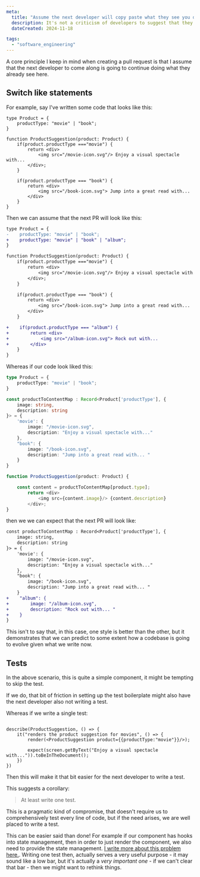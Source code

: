 ```yaml
---
meta:
  title: "Assume the next developer will copy paste what they see you do. (That next developer might be you.)"
  description: It's not a criticism of developers to suggest that they'll copy paste what they already see in a codebase. Programming is complex and we'll use whatever hueristic we can to reduce what we need to think about. 
  dateCreated: 2024-11-18

tags: 
  - "software_engineering"
---
```


A core principle I keep in mind when creating a pull request is that I assume that the next developer to come along is going to continue doing what they already see here. 


## Switch like statements

For example, say I've written some code that looks like this: 


```tsx
type Product = {
    productType: "movie" | "book";
}

function ProductSuggestion(product: Product) {
    if(product.productType ==="movie") {
        return <div> 
            <img src="/movie-icon.svg"/> Enjoy a visual spectacle with... 
        </div>;
    }

    if(product.productType === "book") {
        return <div> 
            <img src="/book-icon.svg"> Jump into a great read with... 
        </div>
    }
}
```

Then we can assume that the next PR will look like this: 

```diff
type Product = {
-    productType: "movie" | "book";
+    productType: "movie" | "book" | "album";
}

function ProductSuggestion(product: Product) {
    if(product.productType ==="movie") {
        return <div> 
            <img src="/movie-icon.svg"/> Enjoy a visual spectacle with... 
        </div>;
    }

    if(product.productType === "book") {
        return <div> 
            <img src="/book-icon.svg"> Jump into a great read with... 
        </div>
    }

+    if(product.productType === "album") {
+        return <div> 
+            <img src="/album-icon.svg"> Rock out with... 
+        </div>
    }
}

```

Whereas if our code look liked this: 

```typescript
type Product = {
    productType: "movie" | "book";
}

const productToContentMap : Record<Product['productType'], {
    image: string, 
    description: string
}> = {
    'movie': {
        image: "/movie-icon.svg", 
        description: "Enjoy a visual spectacle with..."
    }, 
    "book": {
        image: "/book-icon.svg", 
        description: "Jump into a great read with... "
    }
}

function ProductSuggestion(product: Product) {

    const content = productToContentMap[product.type];
        return <div> 
            <img src={content.image}/> {content.description}
        </div>;
}

```

then we we can expect that the next PR will look like: 

```diff
const productToContentMap : Record<Product['productType'], {
    image: string, 
    description: string
}> = {
    'movie': {
        image: "/movie-icon.svg", 
        description: "Enjoy a visual spectacle with..."
    }, 
    "book": {
        image: "/book-icon.svg", 
        description: "Jump into a great read with... "
    }
+    "album": {
+        image: "/album-icon.svg", 
+        description: "Rock out with... "
+    }
}
```

This isn't to say that, in this case, one style is better than the other, but it demonstrates that we can predict to some extent how a codebase is going to evolve given what we write now. 

## Tests

In the above scenario, this is quite a simple component, it might be tempting to skip the test. 

If we do, that bit of friction in setting up the test boilerplate might also have the next developer also not writing a test. 

Whereas if we write a single test: 

```tsx 

describe(ProductSuggestion, () => {
    it("renders the product suggestion for movies", () => {
        render(<ProductSuggestion product={{productType:"movie"}}/>); 

        expect(screen.getByText("Enjoy a visual spectacle with...")).toBeInTheDocument();
    })
})

```

Then this will make it that bit easier for the next developer to write a test. 

This suggests a corollary: 

> At least write one test. 

This is a pragmatic kind of compromise, that doesn't require us to comprehensively test every line of code, but if the need arises, we are well placed to write a test. 

This can be easier said than done! For example if our component has hooks into state management, then in order to just render the component, we also need to provide the state management. [I write more about this problem here.](./the_problem_of_testability_in_react). Writing one test then, actually serves a very useful purpose - it may sound like a low bar, but it's actually a _very important one_ - if we can't clear that bar - then we might want to rethink things. 






